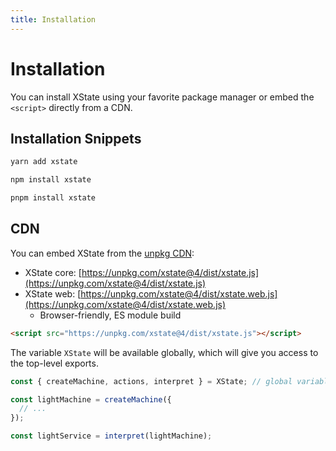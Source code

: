 ```yaml
---
title: Installation
---
```


# Installation

You can install XState using your favorite package manager or embed the `<script>` directly from a CDN.

## Installation Snippets

```bash title="using yarn"
yarn add xstate
```

```bash title="using npm"
npm install xstate
```

```bash title="using pnpm"
pnpm install xstate
```

## CDN

You can embed XState from the [unpkg CDN](https://unpkg.com/xstate@4/dist/):

- XState core: [https://unpkg.com/xstate@4/dist/xstate.js](https://unpkg.com/xstate@4/dist/xstate.js)
- XState web: [https://unpkg.com/xstate@4/dist/xstate.web.js](https://unpkg.com/xstate@4/dist/xstate.web.js)
  - Browser-friendly, ES module build

```html
<script src="https://unpkg.com/xstate@4/dist/xstate.js"></script>
```

The variable `XState` will be available globally, which will give you access to the top-level exports.

```js
const { createMachine, actions, interpret } = XState; // global variable: window.XState

const lightMachine = createMachine({
  // ...
});

const lightService = interpret(lightMachine);
```

